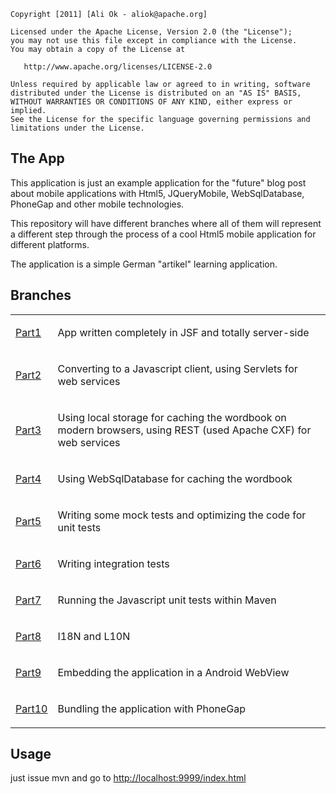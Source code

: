 <!--
~ Copyright [2011] [Ali Ok - aliok@apache.org]
~
~    Licensed under the Apache License, Version 2.0 (the "License");
~    you may not use this file except in compliance with the License.
~    You may obtain a copy of the License at
~
~        http://www.apache.org/licenses/LICENSE-2.0
~
~    Unless required by applicable law or agreed to in writing, software
~    distributed under the License is distributed on an "AS IS" BASIS,
~    WITHOUT WARRANTIES OR CONDITIONS OF ANY KIND, either express or implied.
~    See the License for the specific language governing permissions and
~    limitations under the License.
-->

<pre>
Copyright [2011] [Ali Ok - aliok@apache.org]

Licensed under the Apache License, Version 2.0 (the "License");
you may not use this file except in compliance with the License.
You may obtain a copy of the License at

   http://www.apache.org/licenses/LICENSE-2.0

Unless required by applicable law or agreed to in writing, software
distributed under the License is distributed on an "AS IS" BASIS,
WITHOUT WARRANTIES OR CONDITIONS OF ANY KIND, either express or implied.
See the License for the specific language governing permissions and
limitations under the License.
</pre>

== The App  ==

This application is just an example application for the "future" blog post about mobile applications
with Html5, JQueryMobile, WebSqlDatabase, PhoneGap and other mobile technologies.

This repository will have different branches where all of them will represent a different step through
the process of a cool Html5 mobile application for different platforms.

The application is a simple German "artikel" learning application.

== Branches ==

{| border="1" align="center" width="100%"
|[https://github.com/aliok/js-experiments-artikel/tree/master/part1 Part1]
|App written completely in JSF and totally server-side
|-
|[https://github.com/aliok/js-experiments-artikel/tree/master/part2 Part2]
|Converting to a Javascript client, using Servlets for web services
|-
|[https://github.com/aliok/js-experiments-artikel/tree/master/part3 Part3]
|Using local storage for caching the wordbook on modern browsers, using REST (used Apache CXF) for web services
|-
|[https://github.com/aliok/js-experiments-artikel/tree/master/part4 Part4]
|Using WebSqlDatabase for caching the wordbook
|-
|[https://github.com/aliok/js-experiments-artikel/tree/master/part5 Part5]
|Writing some mock tests and optimizing the code for unit tests
|-
|[https://github.com/aliok/js-experiments-artikel/tree/master/part6 Part6]
|Writing integration tests
|-
|[https://github.com/aliok/js-experiments-artikel/tree/master/part7 Part7]
|Running the Javascript unit tests within Maven
|-
|[https://github.com/aliok/js-experiments-artikel/tree/master/part8 Part8]
|I18N and L10N
|-
|[https://github.com/aliok/js-experiments-artikel/tree/master/part9 Part9]
|Embedding the application in a Android WebView
|-
|[https://github.com/aliok/js-experiments-artikel/tree/master/part10 Part10]
|Bundling the application with PhoneGap
|}


== Usage ==

just issue mvn and go to http://localhost:9999/index.html
